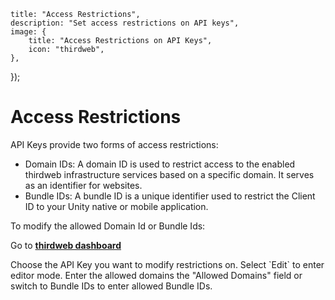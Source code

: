 
	title: "Access Restrictions",
	description: "Set access restrictions on API keys",
	image: {
		title: "Access Restrictions on API Keys",
		icon: "thirdweb",
	},
});

# Access Restrictions

API Keys provide two forms of access restrictions:

- Domain IDs: A domain ID is used to restrict access to the enabled thirdweb infrastructure services based on a specific domain. It serves as an identifier for websites.
- Bundle IDs: A bundle ID is a unique identifier used to restrict the Client ID to your Unity native or mobile application.

To modify the allowed Domain Id or Bundle Ids:

<Steps>

<Step title="Go to Dashboard">

Go to **[thirdweb dashboard](https://thirdweb.com/team)**

</Step>

<Step title="Choose API Key">
Choose the API Key you want to modify restrictions on.

<DocImage src={chooseKeyImage} />
</Step>

<Step title="Edit">
Select `Edit` to enter editor mode.

<DocImage src={selectEditImage} />
</Step>

<Step title="Edit Domains">
Enter the allowed domains the "Allowed Domains" field or switch to Bundle IDs to enter allowed Bundle IDs.

<DocImage src={allowedDomainsImage} />
</Step>

<Step title="Save Changes">

</Step>

</Steps>
